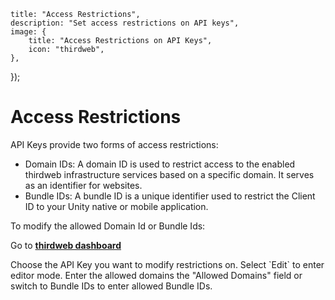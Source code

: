 
	title: "Access Restrictions",
	description: "Set access restrictions on API keys",
	image: {
		title: "Access Restrictions on API Keys",
		icon: "thirdweb",
	},
});

# Access Restrictions

API Keys provide two forms of access restrictions:

- Domain IDs: A domain ID is used to restrict access to the enabled thirdweb infrastructure services based on a specific domain. It serves as an identifier for websites.
- Bundle IDs: A bundle ID is a unique identifier used to restrict the Client ID to your Unity native or mobile application.

To modify the allowed Domain Id or Bundle Ids:

<Steps>

<Step title="Go to Dashboard">

Go to **[thirdweb dashboard](https://thirdweb.com/team)**

</Step>

<Step title="Choose API Key">
Choose the API Key you want to modify restrictions on.

<DocImage src={chooseKeyImage} />
</Step>

<Step title="Edit">
Select `Edit` to enter editor mode.

<DocImage src={selectEditImage} />
</Step>

<Step title="Edit Domains">
Enter the allowed domains the "Allowed Domains" field or switch to Bundle IDs to enter allowed Bundle IDs.

<DocImage src={allowedDomainsImage} />
</Step>

<Step title="Save Changes">

</Step>

</Steps>
